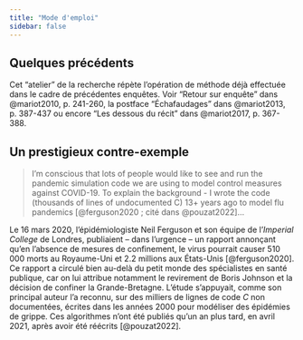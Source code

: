 ```yaml
---
title: "Mode d'emploi"
sidebar: false
---
```


::: {.callout-note}
## Quelques précédents

Cet "atelier" de la recherche répète l'opération de méthode déjà effectuée dans le cadre de précédentes enquêtes. Voir "Retour sur enquête" dans @mariot2010, p. 241-260, la postface "Échafaudages" dans @mariot2013, p. 387-437 ou encore "Les dessous du récit" dans @mariot2017, p. 367-388.
:::

## Un prestigieux contre-exemple

> I’m conscious that lots of people would like to see and run the pandemic simulation code we are using to model control measures against COVID-19. To explain the background - I wrote the code (thousands of lines of undocumented C) 13+ years ago to model flu pandemics [@ferguson2020 ; cité dans @pouzat2022]…

Le 16 mars 2020, l'épidémiologiste Neil Ferguson et son équipe de l'*Imperial College* de Londres, publiaient – dans l'urgence – un rapport annonçant qu'en l'absence de mesures de confinement, le virus pourrait causer 510 000 morts au Royaume-Uni et 2.2 millions aux États-Unis [@ferguson2020]. Ce rapport a circulé bien au-delà du petit monde des spécialistes en santé publique, car on lui attribue notamment le revirement de Boris Johnson et la décision de confiner la Grande-Bretagne. L'étude s'appuyait, comme son principal auteur l'a reconnu, sur des milliers de lignes de code *C* non documentées, écrites dans les années 2000 pour modéliser des épidémies de grippe. Ces algorithmes n'ont été publiés qu'un an plus tard, en avril 2021, après avoir été réécrits [@pouzat2022]. 